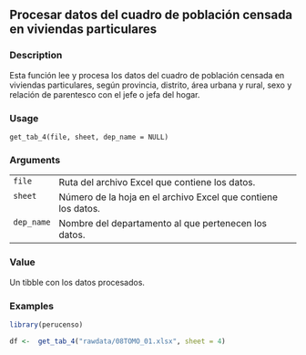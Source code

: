 ## Procesar datos del cuadro de población censada en viviendas particulares {.unnumbered}


### Description

Esta función lee y procesa los datos del cuadro de población censada en viviendas particulares,
según provincia, distrito, área urbana y rural, sexo y relación de parentesco con el jefe o jefa del hogar.



### Usage

<pre><code class='language-R'>get_tab_4(file, sheet, dep_name = NULL)
</code></pre>


### Arguments

<table>
<tr><td style = "white-space: nowrap; font-family: monospace; vertical-align: top"><code id="get_tab_4_:_file">file</code></td>
<td>
Ruta del archivo Excel que contiene los datos.
</td></tr>
<tr><td style = "white-space: nowrap; font-family: monospace; vertical-align: top"><code id="get_tab_4_:_sheet">sheet</code></td>
<td>
Número de la hoja en el archivo Excel que contiene los datos.
</td></tr>
<tr><td style = "white-space: nowrap; font-family: monospace; vertical-align: top"><code id="get_tab_4_:_dep_name">dep_name</code></td>
<td>
Nombre del departamento al que pertenecen los datos.
</td></tr>
</table>


### Value

Un tibble con los datos procesados.



### Examples
```r
library(perucenso)

df <-  get_tab_4("rawdata/08TOMO_01.xlsx", sheet = 4)


```
